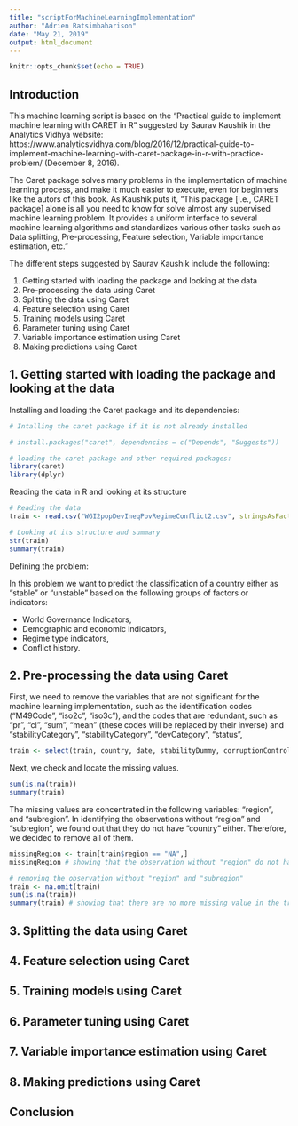 ```yaml
---
title: "scriptForMachineLearningImplementation"
author: "Adrien Ratsimbaharison"
date: "May 21, 2019"
output: html_document
---
```


```r
knitr::opts_chunk$set(echo = TRUE)
```

## Introduction

This machine learning script is based on the "Practical guide to implement machine learning with CARET in R" suggested by Saurav Kaushik in the Analytics Vidhya website: https://www.analyticsvidhya.com/blog/2016/12/practical-guide-to-implement-machine-learning-with-caret-package-in-r-with-practice-problem/ (December 8, 2016).   

The Caret package solves many problems in the implementation of machine learning process, and make it much easier to execute, even for beginners like the autors of this book.
As Kaushik puts it, "This package [i.e., CARET package] alone is all you need to know for solve almost any supervised machine learning problem. It provides a uniform interface to several machine learning algorithms and standardizes various other tasks such as Data splitting, Pre-processing, Feature selection, Variable importance estimation, etc."

The different steps suggested by Saurav Kaushik include the following:  

1) Getting started with loading the package and looking at the data
2) Pre-processing the data using Caret
3) Splitting the data using Caret
4) Feature selection using Caret
5) Training models using Caret
6) Parameter tuning using Caret
7) Variable importance estimation using Caret
8) Making predictions using Caret


## 1. Getting started with loading the package and looking at the data

Installing and loading the Caret package and its dependencies:

```r
# Intalling the caret package if it is not already installed

# install.packages("caret", dependencies = c("Depends", "Suggests"))

# loading the caret package and other required packages:
library(caret)
library(dplyr)

```

Reading the data in R and looking at its structure

```r
# Reading the data
train <- read.csv("WGI2popDevIneqPovRegimeConflict2.csv", stringsAsFactors = TRUE)

# Looking at its structure and summary
str(train)
summary(train)

```


Defining the problem:

In this problem we want to predict the classification of a country either as "stable" or "unstable" based on the following groups of factors or indicators:

- World Governance Indicators,
- Demographic and economic indicators,
- Regime type indicators,
- Conflict history.



## 2. Pre-processing the data using Caret

First, we need to remove the variables that are not significant for the machine learning implementation, such as the identification codes ("M49Code", "iso2c", "iso3c"), and the codes that are redundant, such as "pr", "cl", "sum", "mean" (these codes will be replaced by their inverse) and "stabilityCategory", "stabilityCategory", "devCategory", "status", 

```r
train <- select(train, country, date, stabilityDummy, corruptionControl, governmentEffectiveness, regulatoryQuality, ruleOfLaw, voiceAndAccountability, population, GNIperCapita, GDPannualGrowthRate, HDI, GINI, povertyHeadCount, inverse_pr, inverse_cl, inverse_mean, politicalChangeFH, conflictHistory, region, subregion)

```
Next, we check and locate the missing values.

```r
sum(is.na(train))
summary(train)

```

The missing values are concentrated in the following variables: "region", and "subregion". In identifying the observations without "region" and "subregion", we found out that they do not have "country" either. Therefore, we decided to remove all of them.

```r
missingRegion <- train[train$region == "NA",] 
missingRegion # showing that the observation without "region" do not have "country" either.

# removing the observation without "region" and "subregion"
train <- na.omit(train)
sum(is.na(train))
summary(train) # showing that there are no more missing value in the train dataset.
```



## 3. Splitting the data using Caret




## 4. Feature selection using Caret




## 5. Training models using Caret




## 6. Parameter tuning using Caret




## 7. Variable importance estimation using Caret




## 8. Making predictions using Caret



## Conclusion

